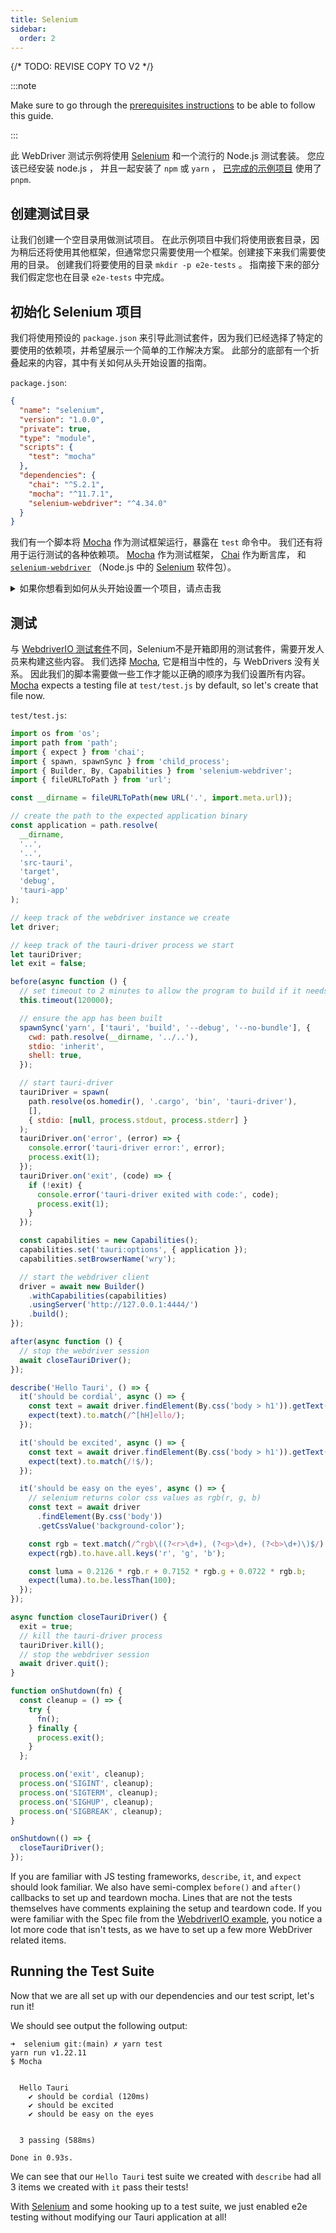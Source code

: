 ```yaml
---
title: Selenium
sidebar:
  order: 2
---
```


{/* TODO: REVISE COPY TO V2 */}


:::note

Make sure to go through the [prerequisites instructions] to be able to follow this guide.

:::

此 WebDriver 测试示例将使用 [Selenium][] 和一个流行的 Node.js 测试套装。 您应该已经安装 node.js ， 并且一起安装了 `npm` 或 `yarn` ， [已完成的示例项目][] 使用了 `pnpm`.

## 创建测试目录

让我们创建一个空目录用做测试项目。 在此示例项目中我们将使用嵌套目录，因为稍后还将使用其他框架，但通常您只需要使用一个框架。创建接下来我们需要使用的目录。 创建我们将要使用的目录 `mkdir -p e2e-tests` 。 指南接下来的部分我们假定您也在目录 `e2e-tests` 中完成。

## 初始化 Selenium 项目

我们将使用预设的 `package.json` 来引导此测试套件，因为我们已经选择了特定的要使用的依赖项，并希望展示一个简单的工作解决方案。 此部分的底部有一个折叠起来的内容，其中有关如何从头开始设置的指南。

`package.json`:

```json
{
  "name": "selenium",
  "version": "1.0.0",
  "private": true,
  "type": "module",
  "scripts": {
    "test": "mocha"
  },
  "dependencies": {
    "chai": "^5.2.1",
    "mocha": "^11.7.1",
    "selenium-webdriver": "^4.34.0"
  }
}
```

我们有一个脚本将 [Mocha][] 作为测试框架运行，暴露在 `test` 命令中。 我们还有将用于运行测试的各种依赖项。 [Mocha][] 作为测试框架， [Chai][] 作为断言库， 和 [`selenium-webdriver`][] （Node.js 中的 [Selenium][] 软件包）。

<details>
<summary>如果你想看到如何从头开始设置一个项目，请点击我</summary>

如果你想从头安装依赖关系，只需运行以下命令。

<CommandTabs
  npm="npm install mocha chai selenium-webdriver"
  yarn="yarn add mocha chai selenium-webdriver"
/>

我建议将 `"test": "mocha"` 命令添加到 `package.json` 的 `"scripts"` 中，这样运行 Mocha 只需要执行

<CommandTabs npm="npm test" yarn="yarn test" />

</details>

## 测试

与 [WebdriverIO 测试套件](/zh-cn/develop/tests/webdriver/example/webdriverio/#config)不同，Selenium不是开箱即用的测试套件，需要开发人员来构建这些内容。 我们选择 [Mocha][], 它是相当中性的，与 WebDrivers 没有关系。 因此我们的脚本需要做一些工作才能以正确的顺序为我们设置所有内容。 [Mocha][] expects a testing file at `test/test.js` by default, so let's create that file now.

`test/test.js`:

```javascript
import os from 'os';
import path from 'path';
import { expect } from 'chai';
import { spawn, spawnSync } from 'child_process';
import { Builder, By, Capabilities } from 'selenium-webdriver';
import { fileURLToPath } from 'url';

const __dirname = fileURLToPath(new URL('.', import.meta.url));

// create the path to the expected application binary
const application = path.resolve(
  __dirname,
  '..',
  '..',
  'src-tauri',
  'target',
  'debug',
  'tauri-app'
);

// keep track of the webdriver instance we create
let driver;

// keep track of the tauri-driver process we start
let tauriDriver;
let exit = false;

before(async function () {
  // set timeout to 2 minutes to allow the program to build if it needs to
  this.timeout(120000);

  // ensure the app has been built
  spawnSync('yarn', ['tauri', 'build', '--debug', '--no-bundle'], {
    cwd: path.resolve(__dirname, '../..'),
    stdio: 'inherit',
    shell: true,
  });

  // start tauri-driver
  tauriDriver = spawn(
    path.resolve(os.homedir(), '.cargo', 'bin', 'tauri-driver'),
    [],
    { stdio: [null, process.stdout, process.stderr] }
  );
  tauriDriver.on('error', (error) => {
    console.error('tauri-driver error:', error);
    process.exit(1);
  });
  tauriDriver.on('exit', (code) => {
    if (!exit) {
      console.error('tauri-driver exited with code:', code);
      process.exit(1);
    }
  });

  const capabilities = new Capabilities();
  capabilities.set('tauri:options', { application });
  capabilities.setBrowserName('wry');

  // start the webdriver client
  driver = await new Builder()
    .withCapabilities(capabilities)
    .usingServer('http://127.0.0.1:4444/')
    .build();
});

after(async function () {
  // stop the webdriver session
  await closeTauriDriver();
});

describe('Hello Tauri', () => {
  it('should be cordial', async () => {
    const text = await driver.findElement(By.css('body > h1')).getText();
    expect(text).to.match(/^[hH]ello/);
  });

  it('should be excited', async () => {
    const text = await driver.findElement(By.css('body > h1')).getText();
    expect(text).to.match(/!$/);
  });

  it('should be easy on the eyes', async () => {
    // selenium returns color css values as rgb(r, g, b)
    const text = await driver
      .findElement(By.css('body'))
      .getCssValue('background-color');

    const rgb = text.match(/^rgb\((?<r>\d+), (?<g>\d+), (?<b>\d+)\)$/).groups;
    expect(rgb).to.have.all.keys('r', 'g', 'b');

    const luma = 0.2126 * rgb.r + 0.7152 * rgb.g + 0.0722 * rgb.b;
    expect(luma).to.be.lessThan(100);
  });
});

async function closeTauriDriver() {
  exit = true;
  // kill the tauri-driver process
  tauriDriver.kill();
  // stop the webdriver session
  await driver.quit();
}

function onShutdown(fn) {
  const cleanup = () => {
    try {
      fn();
    } finally {
      process.exit();
    }
  };

  process.on('exit', cleanup);
  process.on('SIGINT', cleanup);
  process.on('SIGTERM', cleanup);
  process.on('SIGHUP', cleanup);
  process.on('SIGBREAK', cleanup);
}

onShutdown(() => {
  closeTauriDriver();
});
```

If you are familiar with JS testing frameworks, `describe`, `it`, and `expect` should look familiar. We also have
semi-complex `before()` and `after()` callbacks to set up and teardown mocha. Lines that are not the tests themselves
have comments explaining the setup and teardown code. If you were familiar with the Spec file from the
[WebdriverIO example](/zh-cn/develop/tests/webdriver/example/webdriverio/#spec), you notice a lot more code that isn't tests, as we have to set up a few
more WebDriver related items.

## Running the Test Suite

Now that we are all set up with our dependencies and our test script, let's run it!

<CommandTabs npm="npm test" yarn="yarn test" />

We should see output the following output:

```text
➜  selenium git:(main) ✗ yarn test
yarn run v1.22.11
$ Mocha


  Hello Tauri
    ✔ should be cordial (120ms)
    ✔ should be excited
    ✔ should be easy on the eyes


  3 passing (588ms)

Done in 0.93s.
```

We can see that our `Hello Tauri` test suite we created with `describe` had all 3 items we created with `it` pass their
tests!

With [Selenium] and some hooking up to a test suite, we just enabled e2e testing without modifying our Tauri
application at all!

[prerequisites instructions]: /develop/tests/webdriver/
[Selenium]: https://selenium.dev/
[已完成的示例项目]: https://github.com/tauri-apps/webdriver-example
[Mocha]: https://mochajs.org/
[Chai]: https://www.chaijs.com/
[`selenium-webdriver`]: https://www.npmjs.com/package/selenium-webdriver
